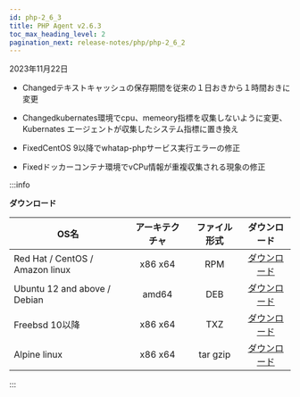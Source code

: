 ```yaml
---
id: php-2_6_3
title: PHP Agent v2.6.3
toc_max_heading_level: 2
pagination_next: release-notes/php/php-2_6_2
---
```


2023年11月22日

-   <Status>Changed</Status>テキストキャッシュの保存期間を従来の１日おきから１時間おきに変更

-   <Status>Changed</Status>kubernates環境でcpu、memeory指標を収集しないように変更、Kubernates エージェントが収集したシステム指標に置き換え

-   <Status>Fixed</Status>CentOS 9以降でwhatap-phpサービス実行エラーの修正

-   <Status>Fixed</Status>ドッカーコンテナ環境でvCPu情報が重複収集される現象の修正

:::info

**ダウンロード**

| OS名                             | アーキテクチャ |  ファイル形式  |                                    ダウンロード                                   |
| ------------------------------- | :-----: | :------: | :-------------------------------------------------------------------------: |
| Red Hat / CentOS / Amazon linux | x86 x64 |    RPM   | [ダウンロード](http://repo.whatap.io/centos/6/x86_64/whatap-php-2.6-3.x86_64.rpm) |
| Ubuntu 12 and above / Debian    |  amd64  |    DEB   |  [ダウンロード](http://repo.whatap.io/debian/unstable/whatap-php_2.6.3_amd64.deb) |
| Freebsd 10以降                    | x86 x64 |    TXZ   |       [ダウンロード](http://repo.whatap.io/freebsd/10/whatap-php-2.6.3.txz)       |
| Alpine linux                    | x86 x64 | tar gzip |    [ダウンロード](http://repo.whatap.io/alpine/x86_64/whatap-php-2.6.3.tar.gz)    |

:::
 
